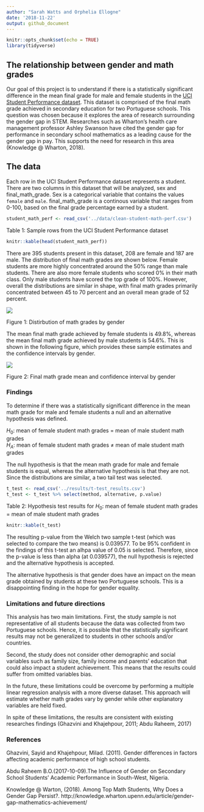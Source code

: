 ```yaml
---
author: "Sarah Watts and Orphelia Ellogne"
date: '2018-11-22'
output: github_document
---
```


```r
knitr::opts_chunk$set(echo = TRUE)
library(tidyverse)
```

## The relationship between gender and math grades

Our goal of this project is to understand if there is a statistically significant difference in the mean final grade for male and female students in the [UCI Student Performance dataset](https://archive.ics.uci.edu/ml/datasets/Student+Performance). This dataset is comprised of the final math grade achieved in secondary education for two Portuguese schools. This question was chosen because it explores the area of research surrounding the gender gap in STEM. Researches such as Wharton's health care management professor Ashley Swanson have cited the gender gap for performance in secondary school mathematics as a leading cause for the gender gap in pay. This supports the need for research in this area (Knowledge @ Wharton, 2018).

## The data

Each row in the UCI Student Performance dataset represents a student. There are two columns in this dataset that will be analyzed, sex and final_math_grade. Sex is a categorical variable that contains the values `female` and `male`. final_math_grade is a continous variable that ranges from 0-100, based on the final grade percentage earned by a student.

```r
student_math_perf <- read_csv('../data/clean-student-math-perf.csv')
```

Table 1: Sample rows from the UCI Student Performance dataset
```r
knitr::kable(head(student_math_perf))
```

There are 395 students present in this dataset, 208 are female and 187 are male. The distribution of final math grades are shown below. Female students are more highly concentrated around the 50% range than male students. There are also more female students who scored 0% in their math class. Only male students have scored the top grade of 100%. However, overall the distributions are similar in shape, with final math grades primarily concentrated between 45 to 70 percent and an overall mean grade of 52 percent.

![](../results/violin-student-math-perf.png)

Figure 1: Distirbution of math grades by gender

The mean final math grade achieved by female students is 49.8%, whereas the mean final math grade achieved by male students is 54.6%. This is shown in the following figure, which provides these sample estimates and the confidence intervals by gender.

![](../results/mean_CI_plot.png)

Figure 2: Final math grade mean and confidence interval by gender

### Findings

To determine if there was a statistically significant difference in the mean math grade for male and female students a null and an alternative hypothesis was defined.

$H_0:$ mean of female student math grades = mean of male student math grades  
$H_A:$ mean of female student math grades $\neq$ mean of male student math grades

The null hypothesis is that the mean math grade for male and female students is equal, whereas the alternative hypothesis is that they are not. Since the distributions are similar, a two tail test was selected.

```r
t_test <- read_csv('../results/t-test_results.csv')
t_test <- t_test %>% select(method, alternative, p.value)
```

Table 2: Hypothesis test results for $H_0:$ mean of female student math grades = mean of male student math grades 
```r
knitr::kable(t_test)
```

The resulting p-value from the Welch two sample t-test (which was selected to compare the two means) is 0.039577. To be 95% confident in the findings of this t-test an alhpa value of 0.05 is selected. Therefore, since the p-value is less than alpha (at 0.039577), the null hypothesis is rejected and the alternative hypothesis is accepted.

The alternative hypothesis is that gender does have an impact on the mean grade obtained by students at these two Portuguese schools. This is a disappointing finding in the hope for gender equality.

### Limitations and future directions 

This analysis has two main limitations. First, the study sample is not representative of all students because the data was collected from two Portuguese schools. Hence, it is possible that the statistically significant results may not be generalized to students in other schools and/or countries.

Second, the study does not consider other demographic and social variables such as family size, family income and parents' education that could also impact a student achievement. This means that the results could suffer from omitted variables bias. 

In the future, these limitations could be overcome by performing a multiple linear regression analysis with a more diverse dataset. This approach will estimate whether math grades vary by gender while other explanatory variables are held fixed.

In spite of these limitations, the results are consistent with existing researches findings (Ghazvini and Khajehpour, 2011; Abdu Raheem, 2017)

### References

Ghazvini, Sayid and Khajehpour, Milad. (2011). Gender differences in factors affecting academic performance of
high school students.

Abdu Raheem B.O.(2017-10-09).The Influence of Gender on Secondary School Students' Academic Performance in South-West, Nigeria.

Knowledge @ Warton, (2018). Among Top Math Students, Why Does a Gender Gap Persist?. http://knowledge.wharton.upenn.edu/article/gender-gap-mathematics-achievement/
